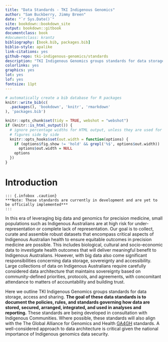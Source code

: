 ```yaml
--- 
title: "Data Standards - TKI Indigenous Genomics"
author: "Sam Buckberry, Jimmy Breen"
date: "`r Sys.Date()`"
site: bookdown::bookdown_site
output: bookdown::gitbook
documentclass: book
#documentclass: krantz
bibliography: [book.bib, packages.bib]
biblio-style: apalike
link-citations: yes
github-repo: tki-indigenous-genomics/standards
description: "TKI Indigenous Genomics groups standards for data storage, access and sharing."
colorlinks: yes
graphics: yes
lot: yes
lof: yes
fontsize: 11pt
---
```


```r
# automatically create a bib database for R packages
knitr::write_bib(c(
  .packages(), 'bookdown', 'knitr', 'rmarkdown'
), 'packages.bib')

knitr::opts_chunk$set(tidy = TRUE, webshot = "webshot")
if (knitr::is_html_output()) {
  # ignore percentage widths for HTML output, unless they are used for multiple
  # figures side by side
  knitr::opts_hooks$set(out.width = function(options) {
    if (options$fig.show != 'hold' && grepl('%$', options$out.width))
      options$out.width = NULL
    options
  })
}
```

# Introduction

```asis
::: {.infobox .caution}
***Note: These standards are currently in development and are yet to be officially implemented***
:::
```

In this era of leveraging big data and genomics for precision medicine, small populations such as Indigenous Australians are at high risk for under-representation or complete lack of representation. Our goal is to collect, curate and assemble robust datasets that encompass critical aspects of Indigenous Australian health to ensure equitable outcomes in precision medicine are possible. This includes biological, cultural and socio-economic data to investigate health outcomes that will deliver meaningful benefit to Indigenous Australians. However, with big data also come significant responsibilities concerning data storage, sovereignty and accessibility. Large collections of data on Indigenous Australians require carefully considered data architecture that maintains sovereignty based on community-defined priorities, protocols, and agreements, with concomitant attendance to matters of accountability and building trust.  

Here we outline TKI Indigenous Genomics groups standards for data storage, access and sharing. **The goal of these data standards is to document the policies, rules, and standards governing how data are stored, secured, arranged, integrated, and used in analyses and reporting.** These standards are being developed in consultation with Indigenous Communities. Where possible, these standards will also align with the The Global Alliance for Genomics and Health [GA4GH](https://www.ga4gh.org/) standards. A well-considered approach to data architecture is critical given the national importance of Indigenous genomics data security.


